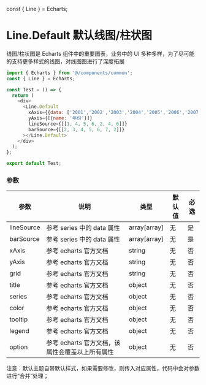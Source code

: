 const { Line } = Echarts;

<Meta title="组件|Echarts" />

# Line.Default 默认线图/柱状图

线图/柱状图是 Echarts 组件中的重要图表，业务中的 UI 多种多样，为了尽可能的支持更多样式的线图，对线图图进行了深度拓展

<Preview>
  <Story name="Line.Default">
    <div>
      <Line.Default
        xAxis={{data: ['2001','2002','2003','2004','2005','2006','2007',]}}
        yAxis={[{name: '年份'}]}
        lineSource={[[1, 4, 5, 6, 2, 4, 6]]}
        barSource={[[2, 3, 4, 5, 6, 7, 2]]}
      >
      </Line.Default>
    </div>
  </Story>
</Preview>

```javascript
import { Echarts } from '@/components/common';
const { Line } = Echarts;

const Test = () => {
  return (
    <div>
      <Line.Default
        xAxis={{data: ['2001','2002','2003','2004','2005','2006','2007',]}}
        yAxis={[{name: '年份'}]}
        lineSource={[[1, 4, 5, 6, 2, 4, 6]]}
        barSource={[[2, 3, 4, 5, 6, 7, 2]]}
      ></Line.Default>
    </div>
  );
};

export default Test;
```

### 参数

| 参数      | 说明                                                                                      | 类型         | 默认值 | 必选 |
| --------- | ----------------------------------------------------------------------------------------- | ------------ | ------ | ---- |
| lineSource | 参考 series 中的 data 属性                                                                | array[array] | 无     | 是   |
| barSource | 参考 series 中的 data 属性                                                                | array[array] | 无     | 是   |
| xAxis     | 参考 echarts 官方文档                                                                     | string       | 无     | 否   |
| yAxis     | 参考 echarts 官方文档                                                                     | string       | 无     | 否   |
| grid      | 参考 echarts 官方文档                                                                     | string       | 无     | 否   |
| title     | 参考 echarts 官方文档                                                                     | object       | 无     | 否   |
| series    | 参考 echarts 官方文档                                                                     | object       | 无     | 否   |
| color     | 参考 echarts 官方文档                                                                     | object       | 无     | 否   |
| tooltip   | 参考 echarts 官方文档                                                                     | object       | 无     | 否   |
| legend    | 参考 echarts 官方文档                                                                     | object       | 无     | 否   |
| option    | 参考 echarts 官方文档，该属性会覆盖以上所有属性                                           | object       | 无     | 否   |

注意：默认主题自带默认样式，如果需要修改，则传入对应属性，代码中会对参数进行“合并”处理；
